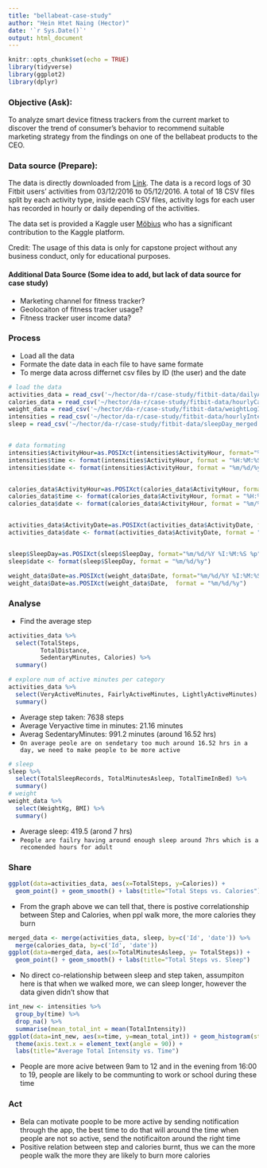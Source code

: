 ```yaml
---
title: "bellabeat-case-study"
author: "Hein Htet Naing (Hector)"
date: '`r Sys.Date()`'
output: html_document
---
```


```r
knitr::opts_chunk$set(echo = TRUE)
library(tidyverse)
library(ggplot2)
library(dplyr)
```

### Objective (Ask):

To analyze smart device fitness trackers from the current market to discover the trend of consumer’s behavior to recommend suitable marketing strategy from the findings on one of the bellabeat products to the CEO.


### Data source (Prepare):

The data is directly downloaded from [Link](https://www.kaggle.com/datasets/arashnic/fitbit). The data is a record logs of 30 Fitbit users’ activities from 03/12/2016 to 05/12/2016. A total of 18 CSV files split by each activity type, inside each CSV files, activity  logs for each user has recorded in hourly or daily depending of the activities.

The data set is provided a Kaggle user [Möbius](https://www.kaggle.com/arashnic) who has a significant contribution to the Kaggle platform.

Credit: The usage of this data is only for capstone project without any business conduct, only for educational purposes. 

#### Additional Data Source (Some idea to add, but lack of data source for case study)
- Marketing channel for fitness tracker? 
- Geolocaiton of fitness tracker usage?
- Fitness tracker user income data?


### Process 
- Load all the data
- Formate the date data in each file to have same formate 
- To merge data across differnet csv files by ID (the user) and the date

```r

# load the data
activities_data = read_csv('~/hector/da-r/case-study/fitbit-data/dailyActivity_merged.csv')
calories_data = read_csv('~/hector/da-r/case-study/fitbit-data/hourlyCalories_merged.csv')
weight_data = read_csv('~/hector/da-r/case-study/fitbit-data/weightLogInfo_merged.csv')
intensities = read_csv('~/hector/da-r/case-study/fitbit-data/hourlyIntensities_merged.csv')
sleep = read_csv('~/hector/da-r/case-study/fitbit-data/sleepDay_merged.csv')


# data formating 
intensities$ActivityHour=as.POSIXct(intensities$ActivityHour, format="%m/%d/%Y %I:%M:%S %p", tz=Sys.timezone())
intensities$time <- format(intensities$ActivityHour, format = "%H:%M:%S")
intensities$date <- format(intensities$ActivityHour, format = "%m/%d/%y")


calories_data$ActivityHour=as.POSIXct(calories_data$ActivityHour, format="%m/%d/%Y %I:%M:%S %p", tz=Sys.timezone())
calories_data$time <- format(calories_data$ActivityHour, format = "%H:%M:%S")
calories_data$date <- format(calories_data$ActivityHour, format = "%m/%d/%y")


activities_data$ActivityDate=as.POSIXct(activities_data$ActivityDate, format="%m/%d/%Y", tz=Sys.timezone())
activities_data$date <- format(activities_data$ActivityDate, format = "%m/%d/%y")


sleep$SleepDay=as.POSIXct(sleep$SleepDay, format="%m/%d/%Y %I:%M:%S %p", tz=Sys.timezone())
sleep$date <- format(sleep$SleepDay, format = "%m/%d/%y")

weight_data$Date=as.POSIXct(weight_data$Date, format="%m/%d/%Y %I:%M:%S %p", tz=Sys.timezone())
weight_data$Date=as.POSIXct(weight_data$Date,  format = "%m/%d/%y")
```

### Analyse 
- Find the average step
```r
activities_data %>%  
  select(TotalSteps,
         TotalDistance,
         SedentaryMinutes, Calories) %>%
  summary()

# explore num of active minutes per category
activities_data %>%
  select(VeryActiveMinutes, FairlyActiveMinutes, LightlyActiveMinutes) %>%
  summary()

```
- Average step taken:  7638 steps
- Average Veryactive time in minutes: 21.16 minutes 
- Averag SedentaryMinutes: 991.2 minutes (around 16.52 hrs)
- `On average peole are on sendetary too much around 16.52 hrs in a day, we need to make people to be more active`

```r
# sleep
sleep %>%
  select(TotalSleepRecords, TotalMinutesAsleep, TotalTimeInBed) %>%
  summary()
# weight
weight_data %>%
  select(WeightKg, BMI) %>%
  summary()
```
- Average sleep: 419.5 (arond 7 hrs)
- `People are failry having around enough sleep around 7hrs which is a recomended hours for adult`

### Share

```r
ggplot(data=activities_data, aes(x=TotalSteps, y=Calories)) + 
  geom_point() + geom_smooth() + labs(title="Total Steps vs. Calories")
```

- From the graph above we can tell that, there is postive correlationship between Step and Calories, when ppl walk more, the more calories they burn 

```r
merged_data <- merge(activities_data, sleep, by=c('Id', 'date')) %>%
  merge(calories_data, by=c('Id', 'date'))
ggplot(data=merged_data, aes(x=TotalMinutesAsleep, y= TotalSteps)) + 
  geom_point() + geom_smooth() + labs(title="Total Steps vs. Sleep")
```
- No direct co-relationship between sleep and step taken, assumpiton here is that when we walked more, we can sleep longer, however the data given didn't show that 

``` r

int_new <- intensities %>%
  group_by(time) %>%
  drop_na() %>%
  summarise(mean_total_int = mean(TotalIntensity))
ggplot(data=int_new, aes(x=time, y=mean_total_int)) + geom_histogram(stat = "identity", fill='darkblue') +
  theme(axis.text.x = element_text(angle = 90)) +
  labs(title="Average Total Intensity vs. Time")
```

- People are more acive between 9am to 12 and in the evening from 16:00 to 19, people are likely to be communting to work or school during these time

### Act
- Bela can motivate poople to be more active by sending notification through the app, the best time to do that will around the time when people are not so active, send the notificaiton around the right time
- Positive relation between step and calories burnt, thus we can the more people walk the more they are likely to burn more calories